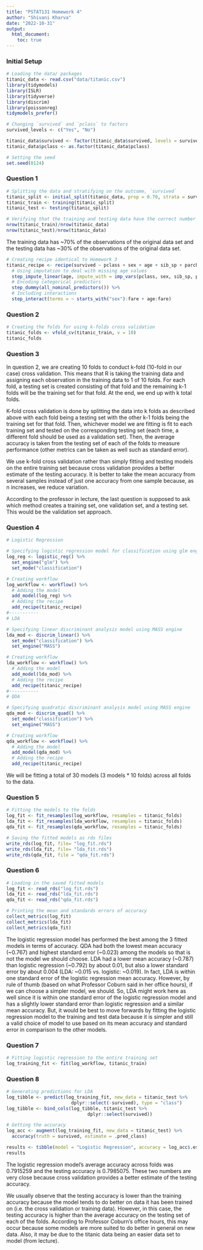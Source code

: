 ```yaml
---
title: "PSTAT131 Homework 4"
author: "Shivani Kharva"
date: "2022-10-31"
output:
  html_document:
    toc: true
---
```


### Initial Setup
```r
# Loading the data/ packages
titanic_data <- read.csv("data/titanic.csv")
library(tidymodels)
library(ISLR)
library(tidyverse)
library(discrim)
library(poissonreg)
tidymodels_prefer()
```

```r
# Changing `survived` and `pclass` to factors
survived_levels <- c("Yes", "No")

titanic_data$survived <- factor(titanic_data$survived, levels = survived_levels)
titanic_data$pclass <- as.factor(titanic_data$pclass)

# Setting the seed
set.seed(0124)
```

### Question 1  

```r
# Splitting the data and stratifying on the outcome, `survived`
titanic_split <- initial_split(titanic_data, prop = 0.70, strata = survived)
titanic_train <- training(titanic_split)
titanic_test <- testing(titanic_split)
```

```r
# Verifying that the training and testing data have the correct number of outcomes
nrow(titanic_train)/nrow(titanic_data)
nrow(titanic_test)/nrow(titanic_data)
```

The training data has \~70% of the observations of the original data set and the testing data has \~30% of the observations of the original data set.  

```r
# Creating recipe identical to Homework 3
titanic_recipe <- recipe(survived ~ pclass + sex + age + sib_sp + parch + fare, data = titanic_train) %>% 
  # Using imputation to deal with missing age values
  step_impute_linear(age, impute_with = imp_vars(pclass, sex, sib_sp, parch, fare)) %>% 
  # Encoding categorical predictors
  step_dummy(all_nominal_predictors()) %>% 
  # Including interactions
  step_interact(terms = ~ starts_with("sex"):fare + age:fare)
```

### Question 2  
```r
# Creating the folds for using k-folds cross validation
titanic_folds <- vfold_cv(titanic_train, v = 10)
titanic_folds
```

### Question 3  

In question 2, we are creating 10 folds to conduct k-fold (10-fold in our case) cross validation. This means that R is taking the training data and assigning each observation in the training data to 1 of 10 folds. For each fold, a testing set is created consisting of that fold and the remaining k-1 folds will be the training set for that fold. At the end, we end up with k total folds.  

K-fold cross validation is done by splitting the data into k folds as described above with each fold being a testing set with the other k-1 folds being the training set for that fold. Then, whichever model we are fitting is fit to each training set and tested on the corresponding testing set (each time, a different fold should be used as a validation set). Then, the average accuracy is taken from the testing set of each of the folds to measure performance (other metrics can be taken as well such as standard error).   

We use k-fold cross validation rather than simply fitting and testing models on the entire training set because cross validation provides a better estimate of the testing accuracy. It is better to take the mean accuracy from several samples instead of just one accuracy from one sample because, as n increases, we reduce variation.

According to the professor in lecture, the last question is supposed to ask which method creates a training set, one validation set, and a testing set. This would be the validation set approach.   

### Question 4  

```r
# Logistic Regression

# Specifying logistic regression model for classification using glm engine
log_reg <- logistic_reg() %>%
  set_engine("glm") %>% 
  set_mode("classification")

# Creating workflow
log_workflow <- workflow() %>% 
  # Adding the model
  add_model(log_reg) %>% 
  # Adding the recipe
  add_recipe(titanic_recipe)
#-----------
# LDA

# Specifying linear discriminant analysis model using MASS engine
lda_mod <- discrim_linear() %>% 
  set_mode("classification") %>% 
  set_engine("MASS")

# Creating workflow
lda_workflow <- workflow() %>% 
  # Adding the model
  add_model(lda_mod) %>% 
  # Adding the recipe
  add_recipe(titanic_recipe)
#-----------
# QDA

# Specifying quadratic discriminant analysis model using MASS engine
qda_mod <- discrim_quad() %>% 
  set_mode("classification") %>% 
  set_engine("MASS")

# Creating workflow
qda_workflow <- workflow() %>% 
  # Adding the model
  add_model(qda_mod) %>% 
  # Adding the recipe
  add_recipe(titanic_recipe)
```

We will be fitting a total of 30 models (3 models * 10 folds) across all folds to the data.  

### Question 5  

```r
# Fitting the models to the folds
log_fit <- fit_resamples(log_workflow, resamples = titanic_folds)
lda_fit <- fit_resamples(lda_workflow, resamples = titanic_folds)
qda_fit <- fit_resamples(qda_workflow, resamples = titanic_folds)

# Saving the fitted models as rds files
write_rds(log_fit, file= "log_fit.rds")
write_rds(lda_fit, file= "lda_fit.rds")
write_rds(qda_fit, file = "qda_fit.rds")
```

### Question 6  

```r
# Loading in the saved fitted models
log_fit <- read_rds("log_fit.rds")
lda_fit <- read_rds("lda_fit.rds")
qda_fit <- read_rds("qda_fit.rds")

# Printing the mean and standards errors of accuracy
collect_metrics(log_fit)
collect_metrics(lda_fit)
collect_metrics(qda_fit)
```

The logistic regression model has performed the best among the 3 fitted models in terms of accuracy. QDA had both the lowest mean accuracy (~0.767) and highest standard error (~0.023) among the models so that is not the model we should choose. LDA had a lower mean accuracy (~0.787) than logistic regression (~0.792) by about 0.01, but also a lower standard error by about 0.004 (LDA: ~0.015 vs. logistic: ~0.019). In fact, LDA is within one standard error of the logistic regression mean accuracy. However, by rule of thumb (based on what Professor Coburn said in her office hours), if we can choose a simpler model, we should. So, LDA might work here as well since it is within one standard error of the logistic regression model and has a slightly lower standard error than logistic regression and a similar mean accuracy. But, it would be best to move forwards by fitting the logistic regression model to the training and test data because it is simpler and still a valid choice of model to use based on its mean accuracy and standard error in comparison to the other models.    

### Question 7  

```r
# Fitting logistic regression to the entire training set
log_training_fit <- fit(log_workflow, titanic_train)
```

### Question 8  
```r
# Generating predictions for LDA
log_tibble <- predict(log_training_fit, new_data = titanic_test %>% 
                        dplyr::select(-survived), type = "class")
log_tibble <- bind_cols(log_tibble, titanic_test %>% 
                              dplyr::select(survived))

# Getting the accuracy
log_acc <- augment(log_training_fit, new_data = titanic_test) %>% 
  accuracy(truth = survived, estimate = .pred_class)

results <- tibble(model = "Logistic Regression", accuracy = log_acc$.estimate)
results
```

The logistic regression model's average accuracy across folds was 0.7915259	and the testing accuracy is 0.7985075. These two numbers are very close because cross validation provides a better estimate of the testing accuracy.  

We usually observe that the testing accuracy is lower than the training accuracy because the model tends to do better on data it has been trained on (i.e. the cross validation or training data). However, in this case, the testing accuracy is higher than the average accuracy on the testing set of each of the folds. According to Professor Coburn's office hours, this may occur because some models are more suited to do better in general on new data. Also, it may be due to the titanic data being an easier data set to model (from lecture).   

